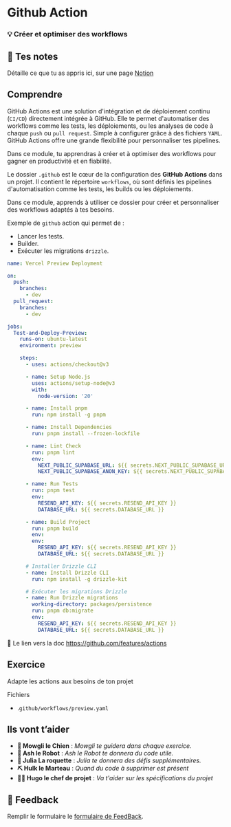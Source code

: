 # Github Action

### 💡 Créer et optimiser des workflows

## 📝 Tes notes

Détaille ce que tu as appris ici, sur une page [Notion](https://go.mikecodeur.com/course-notes-template)

## Comprendre

GitHub Actions est une solution d'intégration et de déploiement continu (`CI/CD`) directement intégrée à GitHub. Elle te permet d'automatiser des workflows comme les tests, les déploiements, ou les analyses de code à chaque `push` ou `pull request`. Simple à configurer grâce à des fichiers `YAML`. GitHub Actions offre une grande flexibilité pour personnaliser tes pipelines.

Dans ce module, tu apprendras à créer et à optimiser des workflows pour gagner en productivité et en fiabilité.

Le dossier `.github` est le cœur de la configuration des **GitHub Actions** dans un projet. Il contient le répertoire `workflows`, où sont définis les pipelines d'automatisation comme les tests, les builds ou les déploiements.

Dans ce module, apprends à utiliser ce dossier pour créer et personnaliser des workflows adaptés à tes besoins.

Exemple de `github` action qui permet de :

- Lancer les tests.
- Builder.
- Exécuter les migrations `drizzle`.

```yaml
name: Vercel Preview Deployment

on:
  push:
    branches:
      - dev
  pull_request:
    branches:
      - dev

jobs:
  Test-and-Deploy-Preview:
    runs-on: ubuntu-latest
    environment: preview

    steps:
      - uses: actions/checkout@v3

      - name: Setup Node.js
        uses: actions/setup-node@v3
        with:
          node-version: '20'

      - name: Install pnpm
        run: npm install -g pnpm

      - name: Install Dependencies
        run: pnpm install --frozen-lockfile

      - name: Lint Check
        run: pnpm lint
        env:
          NEXT_PUBLIC_SUPABASE_URL: ${{ secrets.NEXT_PUBLIC_SUPABASE_URL }}
          NEXT_PUBLIC_SUPABASE_ANON_KEY: ${{ secrets.NEXT_PUBLIC_SUPABASE_ANON_KEY }}

      - name: Run Tests
        run: pnpm test
        env:
          RESEND_API_KEY: ${{ secrets.RESEND_API_KEY }}
          DATABASE_URL: ${{ secrets.DATABASE_URL }}

      - name: Build Project
        run: pnpm build
        env:
        env:
          RESEND_API_KEY: ${{ secrets.RESEND_API_KEY }}
          DATABASE_URL: ${{ secrets.DATABASE_URL }}

      # Installer Drizzle CLI
      - name: Install Drizzle CLI
        run: npm install -g drizzle-kit

      # Exécuter les migrations Drizzle
      - name: Run Drizzle migrations
        working-directory: packages/persistence
        run: pnpm db:migrate
        env:
          RESEND_API_KEY: ${{ secrets.RESEND_API_KEY }}
          DATABASE_URL: ${{ secrets.DATABASE_URL }}

```

📑 Le lien vers la doc https://github.com/features/actions

## Exercice

Adapte les actions aux besoins de ton projet

Fichiers

- .`github/workflows/preview.yaml`

## Ils vont t’aider

- **🐶 Mowgli le Chien** : _Mowgli te guidera dans chaque exercice._
- **🤖 Ash le Robot** : _Ash le Robot te donnera du code utile._
- **🚀 Julia La roquette** : _Julia te donnera des défis supplémentaires._
- **⛏️ Hulk le Marteau** : _Quand du code à supprimer est présent_
- **👨‍✈️ Hugo le chef de projet** : _Va t'aider sur les spécifications du projet_

## 🐜 Feedback

Remplir le formulaire le [formulaire de FeedBack](https://go.mikecodeur.com/cours-next-avis?entry.1912869708=Next%20Mastery&entry.1430994900=9.SAAS%20Entrepreneur&entry.533578441=18%20ci/cd%20github-action).

